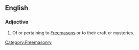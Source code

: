 {{also|masonic}}
==English==

===Adjective===
{{en-adj|-}}

# Of or pertaining to [[Freemason]]s or to their craft or mysteries.

[[Category:Freemasonry]]